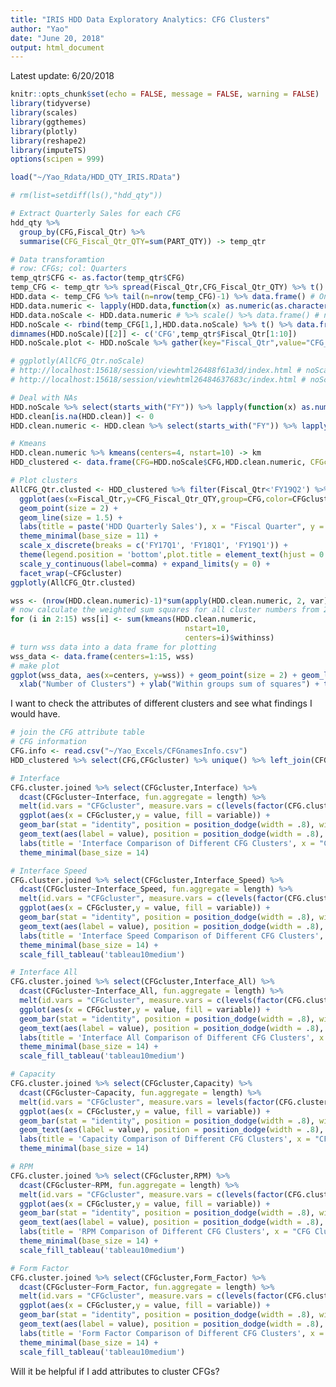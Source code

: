 ```yaml
---
title: "IRIS HDD Data Exploratory Analytics: CFG Clusters"
author: "Yao"
date: "June 20, 2018"
output: html_document
---
```


Latest update: 6/20/2018

```r
knitr::opts_chunk$set(echo = FALSE, message = FALSE, warning = FALSE)
library(tidyverse)
library(scales)
library(ggthemes)
library(plotly)
library(reshape2)
library(imputeTS)
options(scipen = 999)
```

```r
load("~/Yao_Rdata/HDD_QTY_IRIS.RData")

# rm(list=setdiff(ls(),"hdd_qty"))
```

```r
# Extract Quarterly Sales for each CFG
hdd_qty %>% 
  group_by(CFG,Fiscal_Qtr) %>%
  summarise(CFG_Fiscal_Qtr_QTY=sum(PART_QTY)) -> temp_qtr

# Data transforamtion
# row: CFGs; col: Quarters
temp_qtr$CFG <- as.factor(temp_qtr$CFG)
temp_CFG <- temp_qtr %>% spread(Fiscal_Qtr,CFG_Fiscal_Qtr_QTY) %>% t() # CFG names kept
HDD.data <- temp_CFG %>% tail(n=nrow(temp_CFG)-1) %>% data.frame() # Only HDD data, col:CFG, row:qtr
HDD.data.numeric <- lapply(HDD.data,function(x) as.numeric(as.character(x))) %>% data.frame()
HDD.data.noScale <- HDD.data.numeric # %>% scale() %>% data.frame() # noScale
HDD.noScale <- rbind(temp_CFG[1,],HDD.data.noScale) %>% t() %>% data.frame()
dimnames(HDD.noScale)[[2]] <- c('CFG',temp_qtr$Fiscal_Qtr[1:10])
HDD.noScale.plot <- HDD.noScale %>% gather(key="Fiscal_Qtr",value="CFG_Fiscal_Qtr_QTY",FY17Q1:FY19Q2)

# ggplotly(AllCFG_Qtr.noScale) 
# http://localhost:15618/session/viewhtml26488f61a3d/index.html # noScale by Quarter
# http://localhost:15618/session/viewhtml26484637683c/index.html # noScale by CFG
```

```r
# Deal with NAs
HDD.noScale %>% select(starts_with("FY")) %>% lapply(function(x) as.numeric(as.character(x))) %>% data.frame() -> HDD.clean
HDD.clean[is.na(HDD.clean)] <- 0
HDD.clean.numeric <- HDD.clean %>% select(starts_with("FY")) %>% lapply(function(x) as.numeric(as.character(x))) %>% data.frame() 

# Kmeans
HDD.clean.numeric %>% kmeans(centers=4, nstart=10) -> km
HDD_clustered <- data.frame(CFG=HDD.noScale$CFG,HDD.clean.numeric, CFGcluster=factor(km$cluster)) %>% gather(key="Fiscal_Qtr",value="CFG_Fiscal_Qtr_QTY",FY17Q1:FY19Q2)

# Plot clusters
AllCFG_Qtr.clusted <- HDD_clustered %>% filter(Fiscal_Qtr<'FY19Q2') %>%
  ggplot(aes(x=Fiscal_Qtr,y=CFG_Fiscal_Qtr_QTY,group=CFG,color=CFGcluster)) +
  geom_point(size = 2) +
  geom_line(size = 1.5) +
  labs(title = paste('HDD Quarterly Sales'), x = "Fiscal Quarter", y = "Part Quantity") + 
  theme_minimal(base_size = 11) + 
  scale_x_discrete(breaks = c('FY17Q1', 'FY18Q1', 'FY19Q1')) +
  theme(legend.position = 'bottom',plot.title = element_text(hjust = 0.5))+
  scale_y_continuous(label=comma) + expand_limits(y = 0) +
  facet_wrap(~CFGcluster)
ggplotly(AllCFG_Qtr.clusted)
```

```r
wss <- (nrow(HDD.clean.numeric)-1)*sum(apply(HDD.clean.numeric, 2, var))
# now calculate the weighted sum squares for all cluster numbers from 2 to 15
for (i in 2:15) wss[i] <- sum(kmeans(HDD.clean.numeric,
                                       nstart=10,
                                       centers=i)$withinss)
# turn wss data into a data frame for plotting
wss_data <- data.frame(centers=1:15, wss)
# make plot
ggplot(wss_data, aes(x=centers, y=wss)) + geom_point(size = 2) + geom_line(size = 1.5) +
  xlab("Number of Clusters") + ylab("Within groups sum of squares") + theme_minimal(base_size = 11)
```

I want to check the attributes of different clusters and see what findings I would have.
```r
# join the CFG attribute table
# CFG information
CFG.info <- read.csv("~/Yao_Excels/CFGnamesInfo.csv")
HDD_clustered %>% select(CFG,CFGcluster) %>% unique() %>% left_join(CFG.info) -> CFG.cluster.joined

# Interface
CFG.cluster.joined %>% select(CFGcluster,Interface) %>% 
  dcast(CFGcluster~Interface, fun.aggregate = length) %>%
  melt(id.vars = "CFGcluster", measure.vars = c(levels(factor(CFG.cluster.joined$Interface)),'NA')) %>%
  ggplot(aes(x = CFGcluster,y = value, fill = variable)) + 
  geom_bar(stat = "identity", position = position_dodge(width = .8), width = 0.7) +
  geom_text(aes(label = value), position = position_dodge(width = .8), vjust = -0.5) +
  labs(title = 'Interface Comparison of Different CFG Clusters', x = "CFG Clusters", y = "Interface",fill="Interface") + 
  theme_minimal(base_size = 14)

# Interface Speed
CFG.cluster.joined %>% select(CFGcluster,Interface_Speed) %>% 
  dcast(CFGcluster~Interface_Speed, fun.aggregate = length) %>%
  melt(id.vars = "CFGcluster", measure.vars = c(levels(factor(CFG.cluster.joined$Interface_Speed)),'NA')) %>%
  ggplot(aes(x = CFGcluster,y = value, fill = variable)) + 
  geom_bar(stat = "identity", position = position_dodge(width = .8), width = 0.7) +
  geom_text(aes(label = value), position = position_dodge(width = .8), vjust = -0.5) +
  labs(title = 'Interface Speed Comparison of Different CFG Clusters', x = "CFG Clusters", y = "Count", fill='Interface Speed') + 
  theme_minimal(base_size = 14) + 
  scale_fill_tableau('tableau10medium')

# Interface All
CFG.cluster.joined %>% select(CFGcluster,Interface_All) %>% 
  dcast(CFGcluster~Interface_All, fun.aggregate = length) %>%
  melt(id.vars = "CFGcluster", measure.vars = c(levels(factor(CFG.cluster.joined$Interface_All)),'NA')) %>%
  ggplot(aes(x = CFGcluster,y = value, fill = variable)) + 
  geom_bar(stat = "identity", position = position_dodge(width = .8), width = 0.7) +
  geom_text(aes(label = value), position = position_dodge(width = .8), vjust = -0.5) +
  labs(title = 'Interface All Comparison of Different CFG Clusters', x = "CFG Clusters", y = "Count", fill='Interface All') + 
  theme_minimal(base_size = 14) + 
  scale_fill_tableau('tableau10medium')

# Capacity
CFG.cluster.joined %>% select(CFGcluster,Capacity) %>% 
  dcast(CFGcluster~Capacity, fun.aggregate = length) %>%
  melt(id.vars = "CFGcluster", measure.vars = levels(factor(CFG.cluster.joined$Capacity))) %>%
  ggplot(aes(x = CFGcluster,y = value, fill = variable)) + 
  geom_bar(stat = "identity", position = position_dodge(width = .8), width = 0.7) +
  geom_text(aes(label = value), position = position_dodge(width = .8), vjust = -0.5) +
  labs(title = 'Capacity Comparison of Different CFG Clusters', x = "CFG Clusters", y = "Count", fill='Capacity') + 
  theme_minimal(base_size = 14)

# RPM
CFG.cluster.joined %>% select(CFGcluster,RPM) %>% 
  dcast(CFGcluster~RPM, fun.aggregate = length) %>%
  melt(id.vars = "CFGcluster", measure.vars = c(levels(factor(CFG.cluster.joined$RPM)),'NA')) %>%
  ggplot(aes(x = CFGcluster,y = value, fill = variable)) + 
  geom_bar(stat = "identity", position = position_dodge(width = .8), width = 0.7) +
  geom_text(aes(label = value), position = position_dodge(width = .8), vjust = -0.5) +
  labs(title = 'RPM Comparison of Different CFG Clusters', x = "CFG Clusters", y = "Count", fill='RPM') + 
  theme_minimal(base_size = 14) + 
  scale_fill_tableau('tableau10medium')

# Form Factor
CFG.cluster.joined %>% select(CFGcluster,Form_Factor) %>% 
  dcast(CFGcluster~Form_Factor, fun.aggregate = length) %>%
  melt(id.vars = "CFGcluster", measure.vars = c(levels(factor(CFG.cluster.joined$Form_Factor)),'NA')) %>%
  ggplot(aes(x = CFGcluster,y = value, fill = variable)) + 
  geom_bar(stat = "identity", position = position_dodge(width = .8), width = 0.7) +
  geom_text(aes(label = value), position = position_dodge(width = .8), vjust = -0.5) +
  labs(title = 'Form Factor Comparison of Different CFG Clusters', x = "CFG Clusters", y = "Count", fill='Form Factor') + 
  theme_minimal(base_size = 14) + 
  scale_fill_tableau('tableau10medium')
```

Will it be helpful if I add attributes to cluster CFGs?
```r

```



